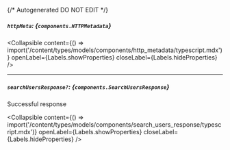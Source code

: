 {/* Autogenerated DO NOT EDIT  */}

##### `httpMeta`: *{`components.HTTPMetadata`}*

<Collapsible content={() => import('/content/types/models/components/http_metadata/typescript.mdx')} openLabel={Labels.showProperties} closeLabel={Labels.hideProperties} />


---
##### `searchUsersResponse?`: *{`components.SearchUsersResponse`}*
Successful response

<Collapsible content={() => import('/content/types/models/components/search_users_response/typescript.mdx')} openLabel={Labels.showProperties} closeLabel={Labels.hideProperties} />



